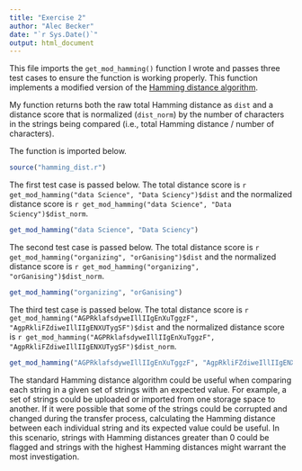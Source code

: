 ```yaml
---
title: "Exercise 2"
author: "Alec Becker"
date: "`r Sys.Date()`"
output: html_document
---
```


This file imports the `get_mod_hamming()` function I wrote and passes three test cases to ensure the function is working properly. This function implements a modified version of the [Hamming distance algorithm](https://en.wikipedia.org/wiki/Hamming_distance).

My function returns both the raw total Hamming distance as `dist` and a distance score that is normalized (`dist_norm`) by the number of characters in the strings being compared (i.e., total Hamming distance / number of characters).

The function is imported below.

```r
source("hamming_dist.r")
```

The first test case is passed below. The total distance score is `r get_mod_hamming("data Science", "Data Sciency")$dist` and the normalized distance score is `r get_mod_hamming("data Science", "Data Sciency")$dist_norm`.

```r
get_mod_hamming("data Science", "Data Sciency")
```

The second test case is passed below. The total distance score is `r get_mod_hamming("organizing", "orGanising")$dist` and the normalized distance score is `r get_mod_hamming("organizing", "orGanising")$dist_norm`.
```r
get_mod_hamming("organizing", "orGanising")
```

The third test case is passed below. The total distance score is `r get_mod_hamming("AGPRklafsdyweIllIIgEnXuTggzF", "AgpRkliFZdiweIllIIgENXUTygSF")$dist` and the normalized distance score is `r get_mod_hamming("AGPRklafsdyweIllIIgEnXuTggzF", "AgpRkliFZdiweIllIIgENXUTygSF")$dist_norm`.

```r
get_mod_hamming("AGPRklafsdyweIllIIgEnXuTggzF", "AgpRkliFZdiweIllIIgENXUTygSF")
```

The standard Hamming distance algorithm could be useful when comparing each string in a given set of strings with an expected value. For example, a set of strings could be uploaded or imported
from one storage space to another. If it were possible that some of the strings could be corrupted and changed during the transfer process, calculating the Hamming distance between
each individual string and its expected value could be useful. In this scenario, strings with Hamming distances greater than 0 could be flagged and strings with the highest Hamming distances might
warrant the most investigation.